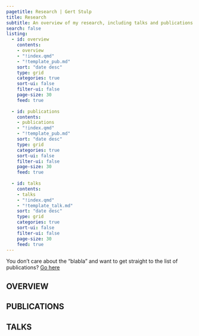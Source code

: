 ```yaml
---
pagetitle: Research | Gert Stulp
title: Research
subtitle: An overview of my research, including talks and publications
search: false  
listing:
  - id: overview
    contents: 
    - overview
    - "!index.qmd"
    - "!template_pub.md"
    sort: "date desc"
    type: grid
    categories: true
    sort-ui: false
    filter-ui: false
    page-size: 30
    feed: true
  
  - id: publications
    contents: 
    - publications
    - "!index.qmd"
    - "!template_pub.md"
    sort: "date desc"
    type: grid
    categories: true
    sort-ui: false
    filter-ui: false
    page-size: 30
    feed: true
  
  - id: talks
    contents: 
    - talks
    - "!index.qmd"
    - "!template_talk.md"
    sort: "date desc"
    type: grid
    categories: true
    sort-ui: false
    filter-ui: false
    page-size: 30
    feed: true
---
```


You don't care about the "blabla" and want to get straight to the list of publications? 
[Go here](../publications.qmd)



::: {.add-margin}

## OVERVIEW

:::


::: {#overview}
:::

::: {.add-border}
:::


::: {.add-margin}

## PUBLICATIONS

:::

::: {#publications}
:::


::: {.add-border}
:::

::: {.add-margin}

## TALKS

:::

::: {#talks}
:::